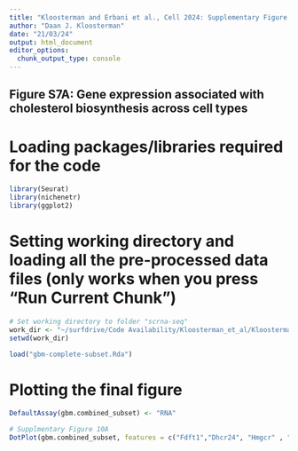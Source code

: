 ```yaml
---
title: "Kloosterman and Erbani et al., Cell 2024: Supplementary Figure 7A"
author: "Daan J. Kloosterman"
date: "21/03/24"
output: html_document
editor_options: 
  chunk_output_type: console
---
```


## Figure S7A: Gene expression associated with cholesterol biosynthesis across cell types

# Loading packages/libraries required for the code
```r
library(Seurat)
library(nichenetr)
library(ggplot2)
```

# Setting working directory and loading all the pre-processed data files (only works when you press "Run Current Chunk")

```r
# Set working directory to folder "scrna-seq" 
work_dir <- "~/surfdrive/Code Availability/Kloosterman_et_al/Kloosterman et al. 2024 - data availibility/GEO Data - processed/scrna-seq"
setwd(work_dir)

load("gbm-complete-subset.Rda")
```

# Plotting the final figure

```r
DefaultAssay(gbm.combined_subset) <- "RNA"

# Supplmentary Figure 10A
DotPlot(gbm.combined_subset, features = c("Fdft1","Dhcr24", "Hmgcr" , "Cyp51", "Dhcr7", "Nr1h3" )) + scale_y_discrete(limits = rev(levels(Idents(gbm.combined_subset))))
```
